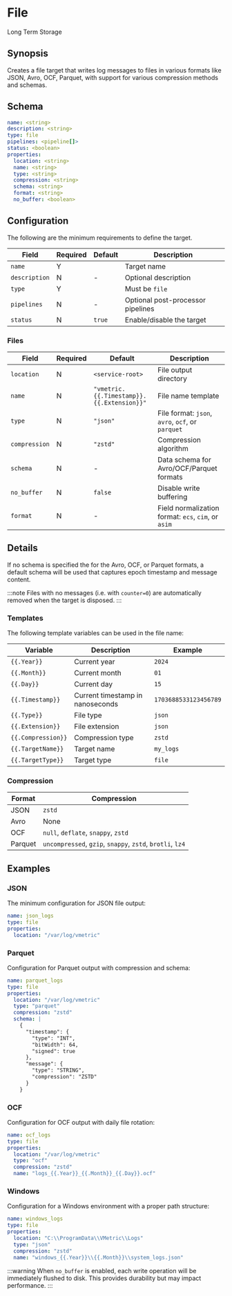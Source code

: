 # File

<span className="theme-doc-version-badge badge badge--secondary">Long Term Storage</span>

## Synopsis

Creates a file target that writes log messages to files in various formats like JSON, Avro, OCF, Parquet, with support for various compression methods and schemas.

## Schema

```yaml
name: <string>
description: <string>
type: file
pipelines: <pipeline[]>
status: <boolean>
properties:
  location: <string>
  name: <string>
  type: <string>
  compression: <string>
  schema: <string>
  format: <string>
  no_buffer: <boolean>
```

## Configuration

The following are the minimum requirements to define the target.

|Field|Required|Default|Description|
|---|---|---|---|
|`name`|Y||Target name|
|`description`|N|-|Optional description|
|`type`|Y||Must be `file`|
|`pipelines`|N|-|Optional post-processor pipelines|
|`status`|N|`true`|Enable/disable the target|

### Files

|Field|Required|Default|Description|
|---|---|---|---|
|`location`|N|`<service-root>`|File output directory|
|`name`|N|`"vmetric.{{.Timestamp}}.{{.Extension}}"`|File name template|
|`type`|N|`"json"`|File format: `json`, `avro`, `ocf`, or `parquet`|
|`compression`|N|`"zstd"`|Compression algorithm|
|`schema`|N|-|Data schema for Avro/OCF/Parquet formats|
|`no_buffer`|N|`false`|Disable write buffering|
|`format`|N|-|Field normalization format: `ecs`, `cim`, or `asim`|

## Details

If no schema is specified the for the Avro, OCF, or Parquet formats, a default schema will be used that captures epoch timestamp and message content.

:::note
Files with no messages (i.e. with `counter=0`) are automatically removed when the target is disposed.
:::

### Templates

The following template variables can be used in the file name:

|Variable|Description|Example|
|---|---|---|
|`{{.Year}}`|Current year|`2024`|
|`{{.Month}}`|Current month|`01`|
|`{{.Day}}`|Current day|`15`|
|`{{.Timestamp}}`|Current timestamp in nanoseconds|`1703688533123456789`|
|`{{.Type}}`|File type|`json`|
|`{{.Extension}}`|File extension|`json`|
|`{{.Compression}}`|Compression type|`zstd`|
|`{{.TargetName}}`|Target name|`my_logs`|
|`{{.TargetType}}`|Target type|`file`|

### Compression

|Format|Compression|
|---|---|
|JSON|`zstd`|
|Avro|None|
|OCF|`null`, `deflate`, `snappy`, `zstd`|
|Parquet|`uncompressed`, `gzip`, `snappy`, `zstd`, `brotli`, `lz4`|

## Examples

### JSON

The minimum configuration for JSON file output:

```yaml
name: json_logs
type: file
properties:
  location: "/var/log/vmetric"
```

### Parquet

Configuration for Parquet output with compression and schema:

```yaml
name: parquet_logs
type: file
properties:
  location: "/var/log/vmetric"
  type: "parquet"
  compression: "zstd"
  schema: |
    {
      "timestamp": {
        "type": "INT",
        "bitWidth": 64,
        "signed": true
      },
      "message": {
        "type": "STRING",
        "compression": "ZSTD"
      }
    }
```

### OCF

Configuration for OCF output with daily file rotation:

```yaml
name: ocf_logs
type: file
properties:
  location: "/var/log/vmetric"
  type: "ocf"
  compression: "zstd"
  name: "logs_{{.Year}}_{{.Month}}_{{.Day}}.ocf"
```

### Windows

Configuration for a Windows environment with a proper path structure:

```yaml
name: windows_logs
type: file
properties:
  location: "C:\\ProgramData\\VMetric\\Logs"
  type: "json"
  compression: "zstd"
  name: "windows_{{.Year}}\\{{.Month}}\\system_logs.json"
```

:::warning
When `no_buffer` is enabled, each write operation will be immediately flushed to disk. This provides durability but may impact performance.
:::
